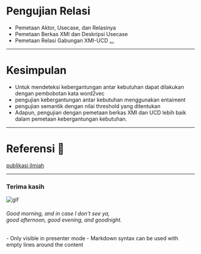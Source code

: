 
# Pengujian Relasi
- Pemetaan Aktor, Usecase, dan Relasinya
- Pemetaan Berkas XMI dan Deskripsi Usecase
- Pemetaan Relasi Gabungan XMI-UCD [...](https://docs.google.com/presentation/d/1Kg4DxQiV2NNXTzUH_kgJb3Ev2fkzqCArpXJnJrtt2tE/edit?usp=sharing)
---

# Kesimpulan

<ul>
  <Appear>
    <li>Untuk mendeteksi kebergantungan antar kebutuhan dapat dilakukan dengan pembobotan kata word2vec</li>
    <li>pengujian kebergantungan antar kebutuhan menggunakan entaiment</li>
    <li>pengujian semantik dengan nilai threshold yang ditentukan</li>
    <li>Adapun, pengujian dengan pemetaan berkas XMI dan UCD lebih baik dalam pemetaan kebergantungan kebutuhan.</li>
  </Appear>
</ul>

---

# Referensi 🔖

[publikasi ilmiah](https://ieeexplore.ieee.org/document/9315489)


---
### Terima kasih

![gif](https://media.giphy.com/media/VGHtpsS3UJNRK/giphy.gif)
###### Good morning, and in case I don't see ya, <br /> good afternoon, good evening, and goodnight.

<Notes>
- Only visible in presenter mode
- Markdown syntax can be used with empty lines around the content
</Notes>
